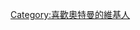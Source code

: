 {{Userbox
  |border-c = black
  |border-s = 1
  |id-c     = aqua
  |id-s     = 14
  |id-fc    = black
  |info-c   = yellow
  |info-s   = 8
  |info-fc  = red
  |id       = 奧特最高
  |info     = 這個用戶熱衷關於'''[[奧特曼]]'''的一切。
}}

[[Category:喜歡奧特曼的維基人]]